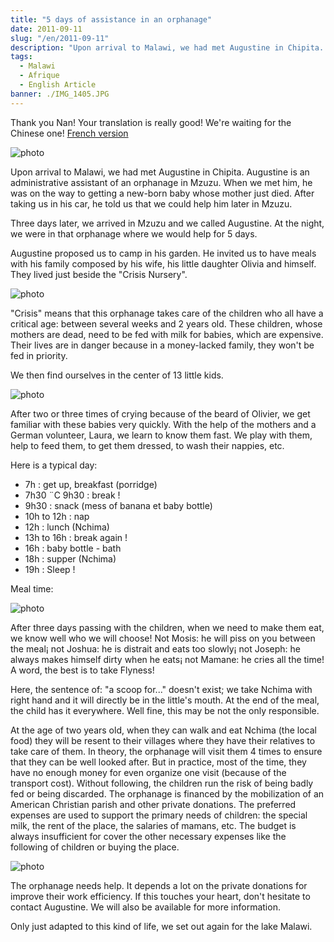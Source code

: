 ```yaml
---
title: "5 days of assistance in an orphanage"
date: 2011-09-11
slug: "/en/2011-09-11"
description: "Upon arrival to Malawi, we had met Augustine in Chipita. Augustine is an administrative assistant of an orphanage in Mzuzu..."
tags:
  - Malawi
  - Afrique
  - English Article
banner: ./IMG_1405.JPG
---
```


Thank you Nan! Your translation is really good! We're waiting for the Chinese one! [French version](/2011-09-11)

![photo](./IMG_1447.JPG)

Upon arrival to Malawi, we had met Augustine in Chipita. Augustine is an administrative assistant of an orphanage in Mzuzu. When we met him, he was on the way to getting a new-born baby whose mother just died. After taking us in his car, he told us that we could help him later in Mzuzu.

Three days later, we arrived in Mzuzu and we called Augustine. At the night, we were in that orphanage where we would help for 5 days.

Augustine proposed us to camp in his garden. He invited us to have meals with his family composed by his wife, his little daughter Olivia and himself. They lived just beside the "Crisis Nursery".

![photo](./IMG_1400.JPG)

"Crisis" means that this orphanage takes care of the children who all have a critical age: between several weeks and 2 years old. These children, whose mothers are dead, need to be fed with milk for babies, which are expensive. Their lives are in danger because in a money-lacked family, they won't be fed in priority.

We then find ourselves in the center of 13 little kids.

![photo](./IMG_1417.JPG)

After two or three times of crying because of the beard of Olivier, we get familiar with these babies very quickly. With the help of the mothers and a German volunteer, Laura, we learn to know them fast. We play with them, help to feed them, to get them dressed, to wash their nappies, etc.

Here is a typical day:

- 7h : get up, breakfast (porridge)
- 7h30 ¨C 9h30 : break !
- 9h30 : snack (mess of banana et baby bottle)
- 10h to 12h : nap
- 12h : lunch (Nchima)
- 13h to 16h : break again !
- 16h : baby bottle - bath
- 18h : supper (Nchima)
- 19h : Sleep !

Meal time:

![photo](./IMG_1458.JPG)

After three days passing with the children, when we need to make them eat, we know well who we will choose! Not Mosis: he will piss on you between the meal¡­ not Joshua: he is distrait and eats too slowly¡­ not Joseph: he always makes himself dirty when he eats¡­ not Mamane: he cries all the time! A word, the best is to take Flyness!

Here, the sentence of: "a scoop for..." doesn't exist; we take Nchima with right hand and it will directly be in the little's mouth. At the end of the meal, the child has it everywhere. Well fine, this may be not the only responsible.

At the age of two years old, when they can walk and eat Nchima (the local food) they will be resent to their villages where they have their relatives to take care of them. In theory, the orphanage will visit them 4 times to ensure that they can be well looked after. But in practice, most of the time, they have no enough money for even organize one visit (because of the transport cost). Without following, the children run the risk of being badly fed or being discarded. The orphanage is financed by the mobilization of an American Christian parish and other private donations. The preferred expenses are used to support the primary needs of children: the special milk, the rent of the place, the salaries of mamans, etc. The budget is always insufficient for cover the other necessary expenses like the following of children or buying the place.

![photo](./IMG_1470.JPG)

The orphanage needs help. It depends a lot on the private donations for improve their work efficiency. If this touches your heart, don't hesitate to contact Augustine. We will also be available for more information.

Only just adapted to this kind of life, we set out again for the lake Malawi.


<Navigation
  previous="/2011-09-03"
  next="/2011-09-22"
  gallery="/galerie/malawi"
/>
